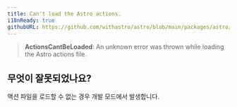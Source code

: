 ```yaml
---
title: Can't load the Astro actions.
i18nReady: true
githubURL: https://github.com/withastro/astro/blob/main/packages/astro/src/core/errors/errors-data.ts
---
```


> **ActionsCantBeLoaded**: An unknown error was thrown while loading the Astro actions file.

## 무엇이 잘못되었나요?
액션 파일을 로드할 수 없는 경우 개발 모드에서 발생합니다.
